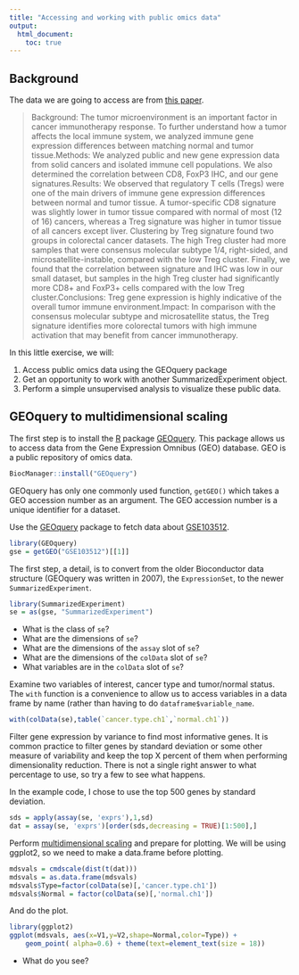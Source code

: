 ```yaml
---
title: "Accessing and working with public omics data"
output:
  html_document:
    toc: true
---
```


## Background

The data we are going to access are from [this paper](https://doi.org/10.1158/1055-9965.EPI-17-0461). 

> Background: The tumor microenvironment is an important factor in cancer immunotherapy response. To further understand how a tumor affects the local immune system, we analyzed immune gene expression differences between matching normal and tumor tissue.Methods: We analyzed public and new gene expression data from solid cancers and isolated immune cell populations. We also determined the correlation between CD8, FoxP3 IHC, and our gene signatures.Results: We observed that regulatory T cells (Tregs) were one of the main drivers of immune gene expression differences between normal and tumor tissue. A tumor-specific CD8 signature was slightly lower in tumor tissue compared with normal of most (12 of 16) cancers, whereas a Treg signature was higher in tumor tissue of all cancers except liver. Clustering by Treg signature found two groups in colorectal cancer datasets. The high Treg cluster had more samples that were consensus molecular subtype 1/4, right-sided, and microsatellite-instable, compared with the low Treg cluster. Finally, we found that the correlation between signature and IHC was low in our small dataset, but samples in the high Treg cluster had significantly more CD8+ and FoxP3+ cells compared with the low Treg cluster.Conclusions: Treg gene expression is highly indicative of the overall tumor immune environment.Impact: In comparison with the consensus molecular subtype and microsatellite status, the Treg signature identifies more colorectal tumors with high immune activation that may benefit from cancer immunotherapy. 

In this little exercise, we will:

1. Access public omics data using the GEOquery package
2. Get an opportunity to work with another SummarizedExperiment object.
3. Perform a simple unsupervised analysis to visualize these public data.

## GEOquery to multidimensional scaling

The first step is to install the [R] package [GEOquery]. This package allows us to access data from the Gene Expression Omnibus (GEO) database. GEO is a public repository of omics data. 

```r
BiocManager::install("GEOquery")
```

GEOquery has only one commonly used function, `getGEO()` which takes a GEO accession number as an argument. The GEO accession number is a unique identifier for a dataset. 


Use the [GEOquery] package to fetch data about [GSE103512].


```r
library(GEOquery)
gse = getGEO("GSE103512")[[1]]
```

The first step, a detail, is to convert from the older Bioconductor data structure (GEOquery was written in 2007), the `ExpressionSet`, to the newer `SummarizedExperiment`.

```r
library(SummarizedExperiment)
se = as(gse, "SummarizedExperiment")
```

- What is the class of `se`?
- What are the dimensions of `se`?
- What are the dimensions of the `assay` slot of `se`?
- What are the dimensions of the `colData` slot of `se`?
- What variables are in the `colData` slot of `se`?


Examine two variables of interest, cancer type and tumor/normal status. The `with` function is a convenience to allow us to access variables in a data frame by name (rather than having to do `dataframe$variable_name`. 

```r
with(colData(se),table(`cancer.type.ch1`,`normal.ch1`))
```

Filter gene expression by variance to find most informative genes. It is common practice to filter genes by standard deviation or some other measure of variability and keep the top X percent of them when performing dimensionality reduction. There is not a single right answer to what percentage to use, so try a few to see what happens. 

In the example code, I chose to use the top 500 genes by standard deviation.

```r
sds = apply(assay(se, 'exprs'),1,sd)
dat = assay(se, 'exprs')[order(sds,decreasing = TRUE)[1:500],]
```

Perform [multidimensional scaling] and prepare for plotting. We will be using ggplot2, so
we need to make a data.frame before plotting.  

```r
mdsvals = cmdscale(dist(t(dat)))
mdsvals = as.data.frame(mdsvals)
mdsvals$Type=factor(colData(se)[,'cancer.type.ch1'])
mdsvals$Normal = factor(colData(se)[,'normal.ch1'])
```

And do the plot.

```r
library(ggplot2)
ggplot(mdsvals, aes(x=V1,y=V2,shape=Normal,color=Type)) + 
    geom_point( alpha=0.6) + theme(text=element_text(size = 18))
```

- What do you see? 


[R]: https://cran.r-project.org/
[GEOquery]: https://bioconductor.org/packages/GEOquery
[GSE103512]: https://www.ncbi.nlm.nih.gov/geo/query/acc.cgi?acc=GSE103512
[multidimensional scaling]: https://en.wikipedia.org/wiki/Multidimensional_scaling


